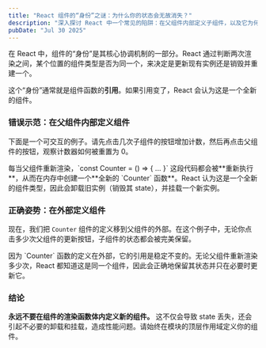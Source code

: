 ```yaml
---
title: "React 组件的“身份”之谜：为什么你的状态会无故消失？"
description: "深入探讨 React 中一个常见的陷阱：在父组件内部定义子组件，以及它为何会导致状态重置和性能问题。"
pubDate: "Jul 30 2025"
---
```



在 React 中，组件的“身份”是其核心协调机制的一部分。React 通过判断两次渲染之间，某个位置的组件类型是否为同一个，来决定是更新现有实例还是销毁并重建一个。

这个“身份”通常就是组件函数的**引用**。如果引用变了，React 会认为这是一个全新的组件。

### 错误示范：在父组件内部定义组件

下面是一个可交互的例子。请先点击几次子组件的按钮增加计数，然后再点击父组件的按钮，观察计数器如何被重置为 0。

<BadExample client:load />

<Note title="根本原因">
每当父组件重新渲染，`const Counter = () => { ... }` 这段代码都会被**重新执行**，从而在内存中创建一个**全新的 `Counter` 函数**。React 认为这是一个全新的组件类型，因此会卸载旧实例（销毁其 state），并挂载一个新实例。
</Note>

### 正确姿势：在外部定义组件

现在，我们把 `Counter` 组件的定义移到父组件的外部。在这个例子中，无论你点击多少次父组件的更新按钮，子组件的状态都会被完美保留。

<GoodExample client:load />

<Note title="为什么这样可行？">
  因为 `Counter`
  函数的定义在外部，它的引用是稳定不变的。无论父组件重新渲染多少次，React
  都知道这是同一个组件，因此会正确地保留其状态并只在必要时更新它。
</Note>

### 结论

**永远不要在组件的渲染函数体内定义新的组件。** 这不仅会导致 state 丢失，还会引起不必要的卸载和挂载，造成性能问题。请始终在模块的顶层作用域定义你的组件。
